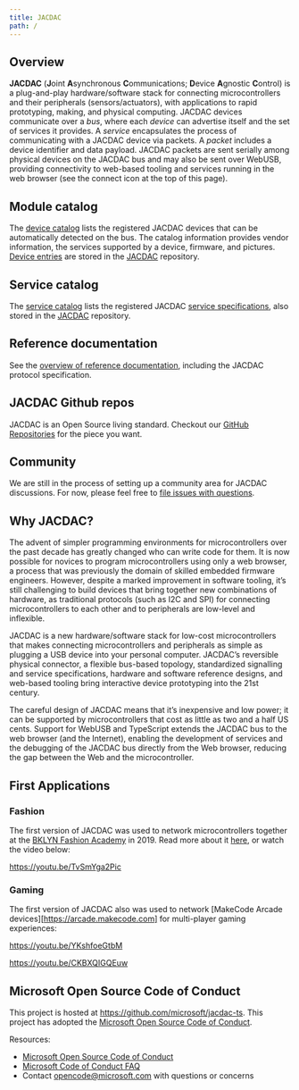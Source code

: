 ```yaml
---
title: JACDAC
path: /
---
```


## Overview

**JACDAC** (**J**oint **A**synchronous **C**ommunications; **D**evice **A**gnostic **C**ontrol) is a plug-and-play hardware/software stack for connecting microcontrollers and their peripherals (sensors/actuators), with applications to rapid prototyping, making, and physical computing. JACDAC devices communicate over a *bus*, where each *device* can advertise itself and the set of services it provides. A *service* encapsulates the process of communicating with a JACDAC device via packets. A *packet* includes a device identifier and data payload. JACDAC packets are sent serially among physical devices on the JACDAC bus and may also be sent over WebUSB, providing connectivity to web-based tooling and services running in the web browser (see the connect icon at the top of this page).

## Module catalog

The [device catalog](/devices) lists the registered JACDAC devices that can be automatically detected on the bus. The catalog information provides vendor information, the services supported by a device, firmware, and pictures. [Device entries](/reference/device-entry) are stored in the [JACDAC](https://github.com/microsoft/jacdac) repository.

<DeviceSpecificationList count={3} shuffle={true} />

## Service catalog

The [service catalog](/services) lists the registered JACDAC [service specifications](/reference/service-specification), also stored in the [JACDAC](https://github.com/microsoft/jacdac) repository.

<ServiceSpecificationList count={3} shuffle={true} />

## Reference documentation

See the [overview of reference documentation](/reference/), including the JACDAC protocol specification.

## JACDAC Github repos

JACDAC is an Open Source living standard. Checkout our [GitHub Repositories](/github) for the piece you want.

## Community

We are still in the process of setting up a community area for JACDAC discussions.
For now, please feel free to [file issues with questions](https://github.com/microsoft/jacdac/issues).

## Why JACDAC?

The advent of simpler programming environments for microcontrollers over the past decade has greatly changed who can write code for them. It is now possible for novices to program microcontrollers using only a web browser, a process that was previously the domain of skilled embedded firmware engineers. However, despite a marked improvement in software tooling, it’s still challenging to build devices that bring together new combinations of hardware, as traditional protocols (such as I2C and SPI) for connecting microcontrollers to each other and to peripherals are low-level and inflexible. 

JACDAC is a new hardware/software stack for low-cost microcontrollers that makes connecting microcontrollers and peripherals as simple as plugging a USB device into your personal computer. JACDAC’s reversible physical connector, a flexible bus-based topology, standardized signalling and service specifications, hardware and software reference designs, and web-based tooling bring interactive device prototyping into the 21st century. 

The careful design of JACDAC means that it’s inexpensive and low power; it can be supported by microcontrollers that cost as little as two and a half US cents.  Support for WebUSB and TypeScript extends the JACDAC bus to the web browser (and the Internet), enabling the development of services and the debugging of the JACDAC bus directly from the Web browser, 
reducing the gap between the Web and the microcontroller.

## First Applications

### Fashion

The first version of JACDAC was used to network microcontrollers together at the 
[BKLYN Fashion Academy](https://www.bklynlibrary.org/bklyn-fashion-academy) in 2019.
Read more about it [here](https://www.microsoft.com/en-us/research/blog/fashion-forward-researchers-designers-debut-new-tech-on-new-york-city-runway), 
or watch the video below:

https://youtu.be/TvSmYga2Pic

### Gaming

The first version of JACDAC also was used to network [MakeCode Arcade devices][https://arcade.makecode.com]
for multi-player gaming experiences:

https://youtu.be/YKshfoeGtbM

https://youtu.be/CKBXQIGQEuw

## Microsoft Open Source Code of Conduct

This project is hosted at https://github.com/microsoft/jacdac-ts. This project has adopted the [Microsoft Open Source Code of Conduct](https://opensource.microsoft.com/codeofconduct/).

Resources:

- [Microsoft Open Source Code of Conduct](https://opensource.microsoft.com/codeofconduct/)
- [Microsoft Code of Conduct FAQ](https://opensource.microsoft.com/codeofconduct/faq/)
- Contact [opencode@microsoft.com](mailto:opencode@microsoft.com) with questions or concerns
